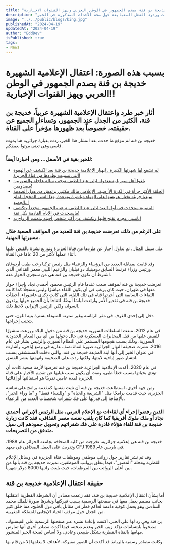```yaml
---
title: "بسبب هذه الصورة.. اعتقال الاعلامية الشهيرة خديجة بن قنة يصدم الجمهور في الوطن العربي ويهز القنوات الاخبارية!!"
description: "تثير اعتقال الإعلامية الشهيرة خديجة بن قنة جدلاً واسعاً، مشوّقاً الجمهور في الوطن العربي، مع انتشار الشائعات وردود الفعل المتباينة حول صحة الأحداث المذكورة في الخبر."
image: "../../public/blogs/king.jpg"
publishedAt: "2024-04-19"
updatedAt: "2024-04-19"
author: "EddDev"
isPublished: true
tags:
- News
---
```



# بسبب هذه الصورة: اعتقال الإعلامية الشهيرة خديجة بن قنة يصدم الجمهور في الوطن العربي ويهز القنوات الإخبارية!!

## أثار خبر طرد واعتقال الإعلامية الشهيرة عربياً، خديجة بن قنة، الكثير من الجدل عند الجمهور، وتساءل الجميع عن حقيقته، خصوصاً بعد ظهورها مؤخراً على القناة.

خديجة بن قنة لم تتوقع ما حدث، بعد انتشار هذا الخبر، ردت بعبارة جزائرية هنا يموت قاسي وهي تعني موتوا بغيظكم.

### للخبر بقية في الأسفل... ومن أخبارنا أيضاً:

- [لم تشفع لها شهرتها الكبيرة.. اڼهيار الاعلامية خديجة بن قنة بعد الكشف عن الهفوة التي تسببت بطردها من قناة الجزيرة!](https://techhubtalks.pro/blogs/khadija-ben-qenna-a-journey-of-triumphs-and-challenges)
- [بلغوا أهل سوريا يستعدوا.. ليلى عبد اللطيف توجه رسالة عاجلة والسوريين مصدومين!](https://techhubtalks.pro/blogs/abdelatif-syria)
- [الحلقة الأكثر جرأة في الكرة الأرضية.. الإعلامي مالك مكتبي يرتعش من هول الصدمة سيدة جريئة تختار عريسها على الهواء مباشرة وتوعدة بهذا الشي المخجل امام الجميع..!](https://techhubtalks.pro/blogs/watch)
- [المصيبة ستحدث في أول العيد ليلى عبد اللطيف ترعب الجمهور مجدداً وتكشف ماسيحدث في الايام القادمة بكل ثقة!](https://techhubtalks.pro/blogs/abdel-latif-now)
- [نانسي عجرم تفتح قلبها وتكشف عن أكثر شخص احبته وتمنت الزواج به!](https://techhubtalks.pro/blogs/nancy)


### على الرغم من ذلك، تعرضت خديجة بن قنة للعديد من المواقف الصعبة خلال مسيرتها المهنية.

على سبيل المثال، تم تداول أخبار عن طردها من قناة الجزيرة وتوزيع نشرة بالقبض عليها أثناء عملها لأكثر من 20 عامًا في القناة.

وقد قامت بمقابلة العديد من الرؤساء والزعماء مثل رئيس تركيا رجب طيب أردوغان ورئيس وزراء فرنسا السابق دومينيك دو فيلبان والزعيم الليبي معمر القذافي الذي اشترط أن تكون خديجة بن قنة هي من ستجري الحوار معه.

تعرضت خديجة بن قنه لموقف صعب عندما قام الرئيس محمود أحمدي نجاد بإجراء حوار معها في طهران، حيث كان يرغب في أن يكون اللقاء مباشرًا وليس مسجلًا كما كانت اللقاءات السابقة التي أجرتها قناة في تلك الليلة، التي كانت ذكرى عاشوراء، أخطأت خديجة بن قنه في تقدير الأمر وارتدت لباسًا أبيضًا، لتفاجأ بأن الجميع حولها يرتدون السواد، ولكن الرئيس الإيراني لاحظ ذلك.

دخل إلى إحدى الغرف في مقر الرئاسة وغير سترته السوداء بسترة بنية اللون، حتى يتجنب إحراجها.

في عام 2012، منعت السلطات السورية خديجة بن قنه من دخول البلاد ووزعت منشورًا للقبض عليها من قبل المخابرات العسكرية في حال دخولها من أي من المعابر الحدودية السورية، وذلك بسبب هجومها المستمر على النظام السوري والرئيس بشار في عام 2016، نشرت صحيفة النهار الجزائرية صورة لفتاة نصف عارية في وضع إباحي، وأشارت في عنوان الخبر إلى أنها ابنة المذيعة خديجة بن قنه، والتي دخلت المستشفى بسبب انتشار صور إباحية لابنتها، ولكنها ردت على الصحيفة واتهمتها بنشر الفسق.

في عام 2020، أكدت الإعلامية الجزائرية خديجة بن قنه تعرضها لأزمة صحية كادت أن تؤدي بحياتها بسبب خطأ طبي، ونفت أن يكون سبب غيابها عن تقديم الأخبار على قناة الجزيرة لمدة عامين تقريبًا هو استقالتها أو إقالتها.

ومن جهة أخرى، استطاعت خديجة بن قنه أن تثبت نفسها كمقدمة برامج على شاشة الجزيرة، حيث قدمت برامجًا مثل "الشريعة والحياة" و "وللنساء فقط" و "ما وراء الخبر"، بالإضافة إلى قدرتها على فك شفرات شخصيات العديد من الزعماء.

### الذين رفضوا إجراء أي لقاءات مع الإعلام العربي، مثل الرئيس الإيراني أحمدي نجاد أو ملك ملوك أفريقيا كما كان يلقب نفسه معمر القذافي، فقد كانت زيارة خديجة بن قنة للقاء هؤلاء قادرة على فك شفراتهم وتحويل جمودهم إلى سيل متدفق من التصريحات.

خديجة بن قنة هي إعلامية جزائرية، تخرجت من كلية الصحافة بجامعة الجزائر عام 1988، وتدربت على العمل الصحافي في معهد CFJ في باريس عام 1989.

وقد تم نشر تقارير حول رواتب موظفي وموظفات قناة الجزيرة في وسائل الإعلام القطرية ومجلة "المصور"، فيما يتعلق برواتب الموظفين، تميزت خديجة بن قنة بأنها من بين أعلى الرواتب بين الموظفات، حيث بلغت راتبها 8000 دولار شهرياً.

## حقيقة اعتقال الإعلامية خديجة بن قنة

أما بشأن اعتقال الإعلامية خديجة بن قنة، فقد زعمت مصادر أن الشرطة القطرية اعتقلتها بجانب مصمم يعمل معها في صفحتها الرسمية بسبب فبركتها ونشرها صورة للملك محمد السادس وهو يحمل كوفية داعمة لحاكم قطر في مقابل باقي دول الخليج، مما خلق كثير من الجدل حول موقف الحياد الإيجابي للمملكة المغربية.

بن قنة وفي رد لها على الخبر، اكتفت بإعادة نشره عبر صفحتها الرسمية على الفيسبوك، مصحوباً بابتسامات تؤكد زيف الخبر وعدم صحته، فيما أكدت مصادر أخرى أنها تمارس مهامها بالقناة القطرية بشكل طبيعي وعادي، ولا أساس لصحة الخبر المنشور.

وكانت مصادر رسمية بالرباط قد أكدت أن الصور مفبركة، لأهداف لا يعلمها إلا من قام بها.

